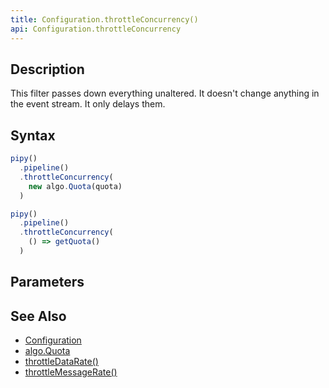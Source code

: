 ```yaml
---
title: Configuration.throttleConcurrency()
api: Configuration.throttleConcurrency
---
```


## Description

<Summary/>

<FilterDiagram
  name="throttleConcurrency"
  input="Event"
  output="Event"
/>

This filter passes down everything unaltered. It doesn't change anything in the event stream. It only delays them.

## Syntax

``` js
pipy()
  .pipeline()
  .throttleConcurrency(
    new algo.Quota(quota)
  )

pipy()
  .pipeline()
  .throttleConcurrency(
    () => getQuota()
  )
```

## Parameters

<Parameters/>

## See Also

* [Configuration](/reference/api/Configuration)
* [algo.Quota](/reference/api/algo/Quota)
* [throttleDataRate()](/reference/api/Configuration/throttleDataRate)
* [throttleMessageRate()](/reference/api/Configuration/throttleMessageRate)
